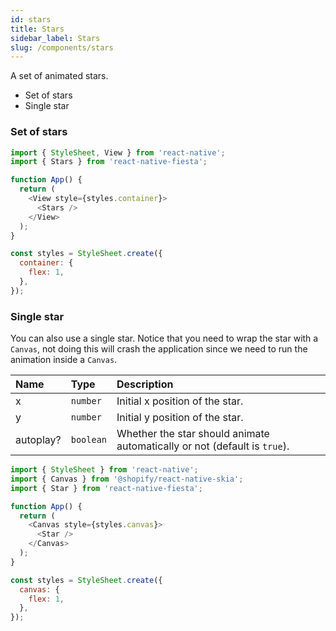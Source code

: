 ```yaml
---
id: stars
title: Stars
sidebar_label: Stars
slug: /components/stars
---
```


A set of animated stars.

- Set of stars
- Single star

### Set of stars

```js
import { StyleSheet, View } from 'react-native';
import { Stars } from 'react-native-fiesta';

function App() {
  return (
    <View style={styles.container}>
      <Stars />
    </View>
  );
}

const styles = StyleSheet.create({
  container: {
    flex: 1,
  },
});
```

### Single star

You can also use a single star. Notice that you need to wrap the star with a `Canvas`, not doing this will crash the application since we need to run the animation inside a `Canvas`.

| Name      | Type      | Description                                                               |
| :-------- | :-------- | :------------------------------------------------------------------------ |
| x         | `number`  | Initial x position of the star.                                           |
| y         | `number`  | Initial y position of the star.                                           |
| autoplay? | `boolean` | Whether the star should animate automatically or not (default is `true`). |

```js
import { StyleSheet } from 'react-native';
import { Canvas } from '@shopify/react-native-skia';
import { Star } from 'react-native-fiesta';

function App() {
  return (
    <Canvas style={styles.canvas}>
      <Star />
    </Canvas>
  );
}

const styles = StyleSheet.create({
  canvas: {
    flex: 1,
  },
});
```
